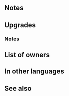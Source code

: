 {{Weapon Infobox
|tagid=SID_氷槍マルテ
|intID=3053
|userVersion1=Weapon
|userVersion2=Gleam
|userVersion3=Upgrade Gleam
|exclusive=1
|weaponType=Lance
|cost=400
|might=16
|range=1
|effect=At start of turn, if unit has been enhanced using Dragonflowers ten or more times, grants Atk/Def+6 for 1 turn. If foe initiates combat or if foe's HP ≥ 75% at start of combat, grants bonus to Atk/Spd/Def/Res during combat based on the number of times unit has been enhanced using Dragonflowers (one or more times grants +5, max; zero times grants +4), and also, if unit has been enhanced using Dragonflowers five or more times, inflicts Special cooldown charge -1 on foe per attack. (Only highest value applied. Does not stack.)
|statModifiers=0,16,0,0,0
|required=-
|refinePaths=default
|refineSP=400
|refineMedals=500
|refineDews=200
|tagidExtraSkill1=一
|effectSkill1=If unit is within 3 spaces of an ally, grants Atk/Spd/Def/Res+4 to unit during combat and grants bonus to Atk/Spd/Def/Res during combat = current bonus on each of unit's stats. Calculates each stat bonus independently.
|iconSkill1=Icy Maltet W.png
|properties=
}}
==Notes==
{{Bonuses}}
{{IfFoeInitiates}}
{{Combat boosts}}
{{CooldownChargeMinus}}
==Upgrades==
{{Weapon Upgrade List}}
===Notes===
{{CombatBoostfromBonus}}
==List of owners==
{{Skill Hero List}}
==In other languages==
{{OtherLanguages
|japanese=氷槍マルテ
|german=Eisiges Maltet
|spanishEU=Maltet glacial
|spanishLA=Maltet glacial
|french=Maltet gelé
|italian=Maltet glaciale
|chineseTW=冰槍馬爾堤
|portuguese=Maltet glacial
}}
==See also==
{{See also skills|cond=WikiName LIKE '%Maltet%' OR Description LIKE '%Dragonflowers%' OR Description LIKE '%bonus%current bonus on each of unit\'s stats%' AND Description NOT LIKE '%bonus doubler%'|columns=3}}
{{Weapons Navbox}}